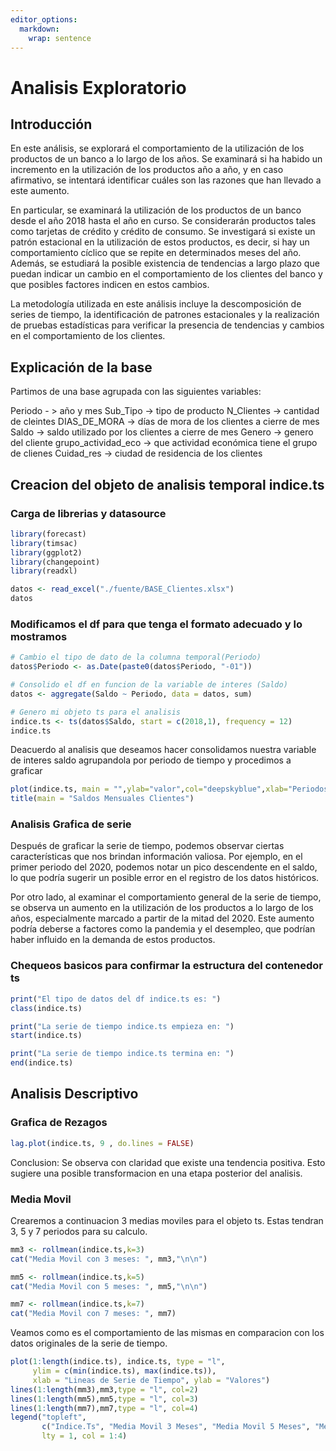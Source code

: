 ```yaml
---
editor_options: 
  markdown: 
    wrap: sentence
---
```




# Analisis Exploratorio {#Analisis}

## Introducción

En este análisis, se explorará el comportamiento de la utilización de los productos de un banco a lo largo de los años. Se examinará si ha habido un incremento en la utilización de los productos año a año, y en caso afirmativo, se intentará identificar cuáles son las razones que han llevado a este aumento.

En particular, se examinará la utilización de los productos de un banco desde el año 2018 hasta el año en curso. Se considerarán productos tales como tarjetas de crédito y crédito de consumo. Se investigará si existe un patrón estacional en la utilización de estos productos, es decir, si hay un comportamiento cíclico que se repite en determinados meses del año. Además, se estudiará la posible existencia de tendencias a largo plazo que puedan indicar un cambio en el comportamiento de los clientes del banco y que posibles factores indicen en estos cambios.

La metodología utilizada en este análisis incluye la descomposición de series de tiempo, la identificación de patrones estacionales y la realización de pruebas estadísticas para verificar la presencia de tendencias y cambios en el comportamiento de los clientes.

## Explicación de la base

Partimos de una base agrupada con las siguientes variables:

Periodo - > año y mes
Sub_Tipo -> tipo de producto
N_Clientes -> cantidad de cleintes
DIAS_DE_MORA -> días de mora de los clientes a cierre de mes
Saldo -> saldo utilizado por los clientes a cierre de mes
Genero -> genero del cliente 
grupo_actividad_eco -> que actividad económica tiene el grupo de clienes
Cuidad_res -> ciudad de residencia de los clientes


## Creacion del objeto de analisis temporal indice.ts

### Carga de librerias y datasource

```r
library(forecast)
library(timsac)
library(ggplot2)
library(changepoint)
library(readxl)

datos <- read_excel("./fuente/BASE_Clientes.xlsx")
datos

```

### Modificamos el df para que tenga el formato adecuado y lo mostramos

```r
# Cambio el tipo de dato de la columna temporal(Periodo)
datos$Periodo <- as.Date(paste0(datos$Periodo, "-01"))

# Consolido el df en funcion de la variable de interes (Saldo)
datos <- aggregate(Saldo ~ Periodo, data = datos, sum)

# Genero mi objeto ts para el analisis
indice.ts <- ts(datos$Saldo, start = c(2018,1), frequency = 12)
indice.ts
```

Deacuerdo al analisis que deseamos hacer consolidamos nuestra variable de interes saldo agrupandola por periodo de tiempo y procedimos a graficar

```r

plot(indice.ts, main = "",ylab="valor",col="deepskyblue",xlab="Periodos")
title(main = "Saldos Mensuales Clientes")
```

### Analisis Grafica de serie
Después de graficar la serie de tiempo, podemos observar ciertas características que nos brindan información valiosa. Por ejemplo, en el primer periodo del 2020, podemos notar un pico descendente en el saldo, lo que podría sugerir un posible error en el registro de los datos históricos.

Por otro lado, al examinar el comportamiento general de la serie de tiempo, se observa un aumento en la utilización de los productos a lo largo de los años, especialmente marcado a partir de la mitad del 2020. Este aumento podría deberse a factores como la pandemia y el desempleo, que podrían haber influido en la demanda de estos productos.


### Chequeos basicos para confirmar la estructura del contenedor ts
```r

print("El tipo de datos del df indice.ts es: ")
class(indice.ts)

print("La serie de tiempo indice.ts empieza en: ")
start(indice.ts)

print("La serie de tiempo indice.ts termina en: ")
end(indice.ts)

```
## Analisis Descriptivo

### Grafica de Rezagos
```r
lag.plot(indice.ts, 9 , do.lines = FALSE)
```
Conclusion: Se observa con claridad que existe una tendencia positiva. Esto sugiere una posible transformacion en una etapa posterior del analisis.

### Media Movil

Crearemos a continuacion 3 medias moviles para el objeto ts. Estas tendran 3, 5 y 7 periodos para su calculo.
```r

mm3 <- rollmean(indice.ts,k=3)
cat("Media Movil con 3 meses: ", mm3,"\n\n")

mm5 <- rollmean(indice.ts,k=5)
cat("Media Movil con 5 meses: ", mm5,"\n\n")

mm7 <- rollmean(indice.ts,k=7)
cat("Media Movil con 7 meses: ", mm7)

```
Veamos como es el comportamiento de las mismas en comparacion con los datos originales de la serie de tiempo.

```r

plot(1:length(indice.ts), indice.ts, type = "l",   
     ylim = c(min(indice.ts), max(indice.ts)),
     xlab = "Lineas de Serie de Tiempo", ylab = "Valores")
lines(1:length(mm3),mm3,type = "l", col=2)
lines(1:length(mm5),mm5,type = "l", col=3)
lines(1:length(mm7),mm7,type = "l", col=4)
legend("topleft",
       c("Indice.Ts", "Media Movil 3 Meses", "Media Movil 5 Meses", "Media Movil 7 Meses"),
       lty = 1, col = 1:4)
```


